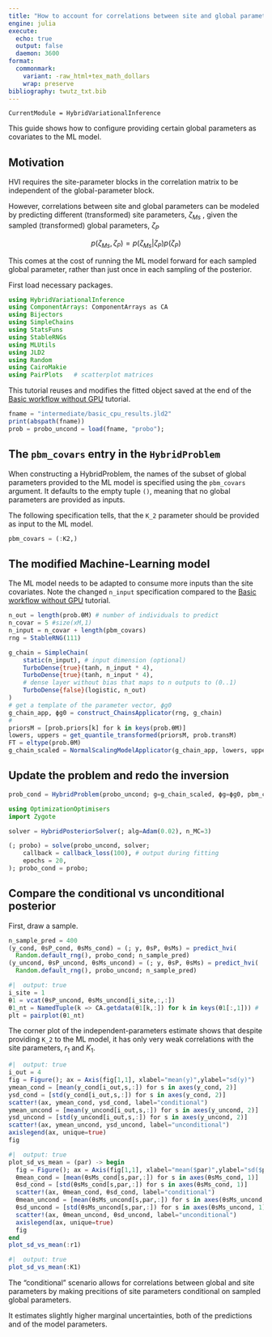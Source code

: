 ```yaml
---
title: "How to account for correlations between site and global parameters"
engine: julia
execute:
  echo: true
  output: false
  daemon: 3600  
format:
  commonmark:
    variant: -raw_html+tex_math_dollars
    wrap: preserve    
bibliography: twutz_txt.bib
---
```


``` @meta
CurrentModule = HybridVariationalInference  
```

This guide shows how to configure providing certain global parameters as
covariates to the ML model.

## Motivation

HVI requires the site-parameter blocks in the correlation matrix to be
independent of the global-parameter block.

However, correlations between site and global parameters can be modeled
by predicting different (transformed) site parameters, 
$\zeta_{Ms}$
, given the sampled 
(transformed) global parameters, 
$\zeta_P$

$$
p(\zeta_{Ms}, \zeta_P) = p(\zeta_{Ms} | \zeta_P) p(\zeta_P)$$

This comes at the cost of running the ML model forward for each sampled
global parameter, rather than just once in each sampling of the posterior.

First load necessary packages.
```julia
using HybridVariationalInference
using ComponentArrays: ComponentArrays as CA
using Bijectors
using SimpleChains
using StatsFuns
using StableRNGs
using MLUtils
using JLD2
using Random
using CairoMakie
using PairPlots   # scatterplot matrices
```

This tutorial reuses and modifies the fitted object saved at the end of the 
[Basic workflow without GPU](@ref) tutorial.

```julia
fname = "intermediate/basic_cpu_results.jld2"
print(abspath(fname))
prob = probo_uncond = load(fname, "probo");
```

## The `pbm_covars` entry in the `HybridProblem`

When constructing a HybridProblem, the names of the subset of global parameters
provided to the ML model is specified using the `pbm_covars` argument.
It defaults to the empty tuple `()`,
 meaning that no global parameters are provided as inputs.

The following specification tells, that the `K_2` parameter should be provided
as input to the ML model.

```julia
pbm_covars = (:K2,) 
```

## The modified Machine-Learning model

The ML model needs to be adapted to consume more inputs than the site covariates.
Note the changed `n_input` specification compared to the 
[Basic workflow without GPU](@ref) tutorial.

```julia
n_out = length(prob.θM) # number of individuals to predict 
n_covar = 5 #size(xM,1)
n_input = n_covar + length(pbm_covars)  
rng = StableRNG(111)

g_chain = SimpleChain(
    static(n_input), # input dimension (optional)
    TurboDense{true}(tanh, n_input * 4),
    TurboDense{true}(tanh, n_input * 4),
    # dense layer without bias that maps to n outputs to (0..1)
    TurboDense{false}(logistic, n_out)
)
# get a template of the parameter vector, ϕg0
g_chain_app, ϕg0 = construct_ChainsApplicator(rng, g_chain)
#
priorsM = [prob.priors[k] for k in keys(prob.θM)]
lowers, uppers = get_quantile_transformed(priorsM, prob.transM)
FT = eltype(prob.θM)
g_chain_scaled = NormalScalingModelApplicator(g_chain_app, lowers, uppers, FT)
```

## Update the problem and redo the inversion
```julia
prob_cond = HybridProblem(probo_uncond; g=g_chain_scaled, ϕg=ϕg0, pbm_covars)
```


```julia
using OptimizationOptimisers
import Zygote

solver = HybridPosteriorSolver(; alg=Adam(0.02), n_MC=3)

(; probo) = solve(probo_uncond, solver; 
    callback = callback_loss(100), # output during fitting
    epochs = 20,
); probo_cond = probo;
```

## Compare the conditional vs unconditional posterior

First, draw a sample.
```julia
n_sample_pred = 400
(y_cond, θsP_cond, θsMs_cond) = (; y, θsP, θsMs) = predict_hvi(
  Random.default_rng(), probo_cond; n_sample_pred)
(y_uncond, θsP_uncond, θsMs_uncond) = (; y, θsP, θsMs) = predict_hvi(
  Random.default_rng(), probo_uncond; n_sample_pred)
```

```julia
#|  output: true
i_site = 1
θ1 = vcat(θsP_uncond, θsMs_uncond[i_site,:,:])
θ1_nt = NamedTuple(k => CA.getdata(θ1[k,:]) for k in keys(θ1[:,1])) # 
plt = pairplot(θ1_nt)
```
The corner plot of the independent-parameters estimate shows 
that despite providing `K_2` to the ML model, 
it has only very weak correlations with the site parameters, $r_1$ and $K_1$.

```julia
#|  output: true
i_out = 4
fig = Figure(); ax = Axis(fig[1,1], xlabel="mean(y)",ylabel="sd(y)")
ymean_cond = [mean(y_cond[i_out,s,:]) for s in axes(y_cond, 2)]
ysd_cond = [std(y_cond[i_out,s,:]) for s in axes(y_cond, 2)]
scatter!(ax, ymean_cond, ysd_cond, label="conditional") 
ymean_uncond = [mean(y_uncond[i_out,s,:]) for s in axes(y_uncond, 2)]
ysd_uncond = [std(y_uncond[i_out,s,:]) for s in axes(y_uncond, 2)]
scatter!(ax, ymean_uncond, ysd_uncond, label="unconditional") 
axislegend(ax, unique=true)
fig
```

```julia
#|  output: true
plot_sd_vs_mean = (par) -> begin
  fig = Figure(); ax = Axis(fig[1,1], xlabel="mean($par)",ylabel="sd($par)")
  θmean_cond = [mean(θsMs_cond[s,par,:]) for s in axes(θsMs_cond, 1)]
  θsd_cond = [std(θsMs_cond[s,par,:]) for s in axes(θsMs_cond, 1)]
  scatter!(ax, θmean_cond, θsd_cond, label="conditional") 
  θmean_uncond = [mean(θsMs_uncond[s,par,:]) for s in axes(θsMs_uncond, 1)]
  θsd_uncond = [std(θsMs_uncond[s,par,:]) for s in axes(θsMs_uncond, 1)]
  scatter!(ax, θmean_uncond, θsd_uncond, label="unconditional") 
  axislegend(ax, unique=true)
  fig
end
plot_sd_vs_mean(:r1)
```

```julia
#|  output: true
plot_sd_vs_mean(:K1)
```

The "conditional" scenario allows for correlations between global and site parameters 
by making precitions of site parameters conditional on sampled global parameters.

It estimates slightly higher marginal uncertainties, both of the predictions
and of the model parameters.


